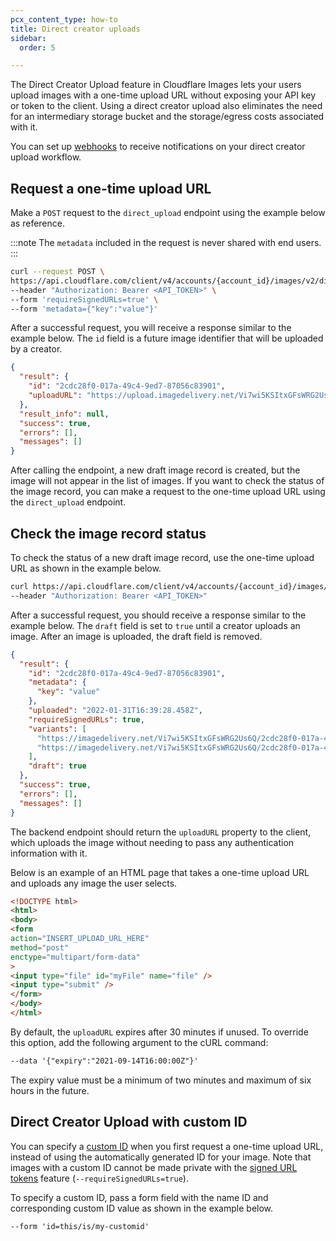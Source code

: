 ```yaml
---
pcx_content_type: how-to
title: Direct creator uploads
sidebar:
  order: 5

---
```


The Direct Creator Upload feature in Cloudflare Images lets your users upload images with a one-time upload URL without exposing your API key or token to the client. Using a direct creator upload also eliminates the need for an intermediary storage bucket and the storage/egress costs associated with it.

You can set up [webhooks](/images/manage-images/configure-webhooks/) to receive notifications on your direct creator upload workflow.

## Request a one-time upload URL

Make a `POST` request to the `direct_upload` endpoint using the example below as reference.

:::note
The `metadata` included in the request is never shared with end users.
:::

```bash
curl --request POST \
https://api.cloudflare.com/client/v4/accounts/{account_id}/images/v2/direct_upload \
--header "Authorization: Bearer <API_TOKEN>" \
--form 'requireSignedURLs=true' \
--form 'metadata={"key":"value"}'
```

After a successful request, you will receive a response similar to the example below. The `id` field is a future image identifier that will be uploaded by a creator.

```json
{
  "result": {
    "id": "2cdc28f0-017a-49c4-9ed7-87056c83901",
    "uploadURL": "https://upload.imagedelivery.net/Vi7wi5KSItxGFsWRG2Us6Q/2cdc28f0-017a-49c4-9ed7-87056c83901"
  },
  "result_info": null,
  "success": true,
  "errors": [],
  "messages": []
}
```

After calling the endpoint, a new draft image record is created, but the image will not appear in the list of images. If you want to check the status of the image record, you can make a request to the one-time upload URL using the `direct_upload` endpoint.

## Check the image record status

To check the status of a new draft image record, use the one-time upload URL as shown in the example below.

```bash
curl https://api.cloudflare.com/client/v4/accounts/{account_id}/images/v1/{image_id} \
--header "Authorization: Bearer <API_TOKEN>"
```

After a successful request, you should receive a response similar to the example below. The `draft` field is set to `true` until a creator uploads an image. After an image is uploaded, the draft field is removed.

```json
{
  "result": {
    "id": "2cdc28f0-017a-49c4-9ed7-87056c83901",
    "metadata": {
      "key": "value"
    },
    "uploaded": "2022-01-31T16:39:28.458Z",
    "requireSignedURLs": true,
    "variants": [
      "https://imagedelivery.net/Vi7wi5KSItxGFsWRG2Us6Q/2cdc28f0-017a-49c4-9ed7-87056c83901/public",
      "https://imagedelivery.net/Vi7wi5KSItxGFsWRG2Us6Q/2cdc28f0-017a-49c4-9ed7-87056c83901/thumbnail"
    ],
    "draft": true
  },
  "success": true,
  "errors": [],
  "messages": []
}
```

The backend endpoint should return the `uploadURL` property to the client, which uploads the image without needing to pass any authentication information with it.

Below is an example of an HTML page that takes a one-time upload URL and uploads any image the user selects.

```html
<!DOCTYPE html>
<html>
<body>
<form
action="INSERT_UPLOAD_URL_HERE"
method="post"
enctype="multipart/form-data"
>
<input type="file" id="myFile" name="file" />
<input type="submit" />
</form>
</body>
</html>
```

By default, the `uploadURL` expires after 30 minutes if unused. To override this option, add the following argument to the cURL command:

```txt
--data '{"expiry":"2021-09-14T16:00:00Z"}'
```

The expiry value must be a minimum of two minutes and maximum of six hours in the future.

## Direct Creator Upload with custom ID

You can specify a [custom ID](/images/upload-images/upload-custom-path/) when you first request a one-time upload URL, instead of using the automatically generated ID for your image. Note that images with a custom ID cannot be made private with the [signed URL tokens](/images/manage-images/serve-images/serve-private-images) feature (`--requireSignedURLs=true`).

To specify a custom ID, pass a form field with the name ID and corresponding custom ID value as shown in the example below.

```txt
--form 'id=this/is/my-customid'
```
